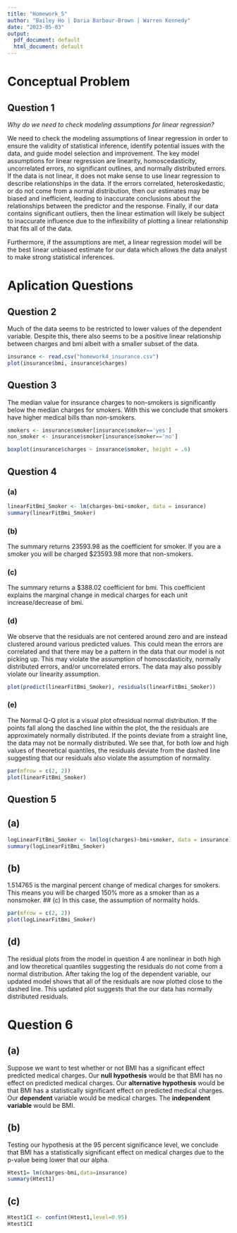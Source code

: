 ---
title: "Homework_5"
author: "Bailey Ho | Daria Barbour-Brown | Warren Kennedy"
date: "2023-05-03"
output:
  pdf_document: default
  html_document: default
---

# Conceptual Problem

## Question 1

*Why do we need to check modeling assumptions for linear regression?*

We need to check the modeling assumptions of linear regression in order to ensure the validity of statistical inference, identify potential issues with the data, and guide model selection and improvement. The key model assumptions for linear regression are linearity, homoscedasticity, uncorrelated errors, no significant outlines, and normally distributed errors. If the data is not linear, it does not make sense to use linear regression to describe relationships in the data. If the errors correlated, heteroskedastic, or do not come from a normal distribution, then our estimates may be biased and inefficient, leading to inaccurate conclusions about the relationships between the predictor and the response. Finally, if our data contains significant outliers, then the linear estimation will likely be subject to inaccurate influence due to the inflexibility of plotting a linear relationship that fits all of the data.

Furthermore, if the assumptions are met, a linear regression model will be the best linear unbiased estimate for our data which allows the data analyst to make strong statistical inferences.

# Aplication Questions

## Question 2

Much of the data seems to be restricted to lower values of the dependent variable. Despite this, there also seems to be a positive linear relationship between charges and bmi albeit with a smaller subset of the data.

```{r}
insurance <- read.csv("homework4_insurance.csv")
plot(insurance$bmi, insurance$charges)

```

## Question 3

The median value for insurance charges to non-smokers is significantly below the median charges for smokers. With this we conclude that smokers have higher medical bills than non-smokers. 

```{r}
smokers <- insurance$smoker[insurance$smoker=='yes']
non_smoker <- insurance$smoker[insurance$smoker=='no']

boxplot(insurance$charges ~ insurance$smoker, height = .6)
```


## Question 4
### (a)
```{r}
linearFitBmi_Smoker <- lm(charges~bmi+smoker, data = insurance)
summary(linearFitBmi_Smoker)
```

### (b)
The summary returns 23593.98 as the coefficient for smoker. If you are a smoker you will be charged $23593.98 more that non-smokers.

### (c)
The summary returns a $388.02 coefficient for bmi. This coefficient explains the marginal change in medical charges for each unit increase/decrease of bmi.  

### (d)

We observe that the residuals are not centered around zero and are instead clustered around various predicted values. This could mean the errors are correlated and that there may be a pattern in the data that our model is not picking up. This may violate the assumption of homoscdasticity, normally distributed errors, and/or uncorrelated errors. The data may also possibly violate our linearity assumption. 

```{r}
plot(predict(linearFitBmi_Smoker), residuals(linearFitBmi_Smoker))
```


### (e)

The Normal Q-Q plot is a visual plot ofresidual normal distribution. If the points fall along the dasched line within the plot, the the residuals are approximately normally distributed. If the points deviate from a straight line, the data may not be normally distributed. We see that, for both low and high values of theoretical quantiles, the residuals deviate from the dashed line suggesting that our residuals also violate the assumption of normality.

```{r}
par(mfrow = c(2, 2))
plot(linearFitBmi_Smoker)

```

 
## Question 5
## (a)
```{r}
logLinearFitBmi_Smoker <- lm(log(charges)~bmi+smoker, data = insurance)
summary(logLinearFitBmi_Smoker)
```
## (b)
1.514765 is the marginal percent change of medical charges for smokers. This means you will be charged 150% more as a smoker than as a nonsmoker. 
## (c)
In this case, the assumption of normality holds.
```{r}
par(mfrow = c(2, 2))
plot(logLinearFitBmi_Smoker)
```


## (d)
The residual plots from the model in question 4 are nonlinear in both high and low theoretical quantiles suggesting the residuals do not come from a normal distribution. After taking the log of the dependent variable, our updated model shows that all of the residuals are now plotted close to the dashed line. This updated plot suggests that the our data has normally distributed residuals. 

# Question 6

## (a)
Suppose we want to test whether or not BMI has a significant  effect predicted medical charges. Our **null hypothesis** would be that BMI has no effect on predicted medical charges. Our **alternative hypothesis** would be that BMI has a statistically significant effect on predicted medical charges. Our **dependent** variable would be medical charges. The **independent variable** would be BMI.

## (b)
Testing our hypothesis at the 95 percent significance level, we conclude that BMI has a statistically significant effect on medical charges due to the p-value being lower that our alpha. 
```{r}
Htest1= lm(charges~bmi,data=insurance)
summary(Htest1)
```


## (c)
```{r}
Htest1CI <- confint(Htest1,level=0.95)
Htest1CI
```

